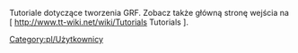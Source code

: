 {{pl/ExtraZi/inne kategorie|en=www.tt-wiki.net/wiki/Category:Tutorials|pl=user:extrazi/tutoriale}}
Tutoriale dotyczące tworzenia GRF. Zobacz także główną stronę wejścia na [<!--[-->http://www.tt-wiki.net/wiki/Tutorials<!--|--> Tutorials<!--]-->].
[[Category:pl/Użytkownicy]]